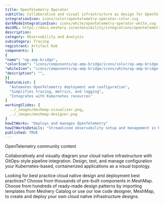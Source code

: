 ```yaml
---
title: OpenTelemetry Operator
subtitle: Collaborative and visual infrastructure as design for OpenTelemetry Operator
integrationIcon: icons/color/opentelemetry-operator-color.svg
darkModeIntegrationIcon: icons/white/opentelemetry-operator-white.svg
docURL: https://docs.meshery.io/extensibility/integrations/opentelemetry-operator
description: 
category: Observability and Analysis
subcategory: Tracing
registrant: Artifact Hub
components: [
{
"name": "op-amp-bridge",
"colorIcon": "icons/components/op-amp-bridge/icons/color/op-amp-bridge-color.svg",
"whiteIcon": "icons/components/op-amp-bridge/icons/white/op-amp-bridge-white.svg",
"description": "",
}]
featureList: [
  "Automates OpenTelemetry deployment and configuration",
  "Simplifies tracing, metrics, and logging",
  "Integrates with Kubernetes resources"
]
workingSlides: [
  ../_images/meshmap-visualizer.png,
  ../_images/meshmap-designer.png
]
howItWorks: "Deploys and manages OpenTelemetry"
howItWorksDetails: "Streamlined observability setup and management in Kubernetes"
published: TRUE
---
```


<p>OpenTelemetry community content</p>
<p>
  Collaboratively and visually diagram your cloud native infrastructure with GitOps-style pipeline
  integration. Design, test, and manage configuration your Kubernetes-based, containerized
  applications as a visual topology.
</p>
<p>
  Looking for best practice cloud native design and deployment best practices? Choose from thousands
  of pre-built components in MeshMap. Choose from hundreds of ready-made design patterns by
  importing templates from Meshery Catalog or use our low code designer, MeshMap, to create and
  deploy your own cloud native infrastructure designs.
</p>
